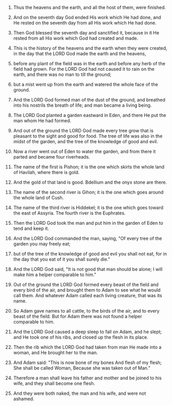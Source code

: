 1. Thus the heavens and the earth, and all the host of them, were finished.

2. And on the seventh day God ended His work which He had done, and He rested on the seventh day from all His work which He had done.

3. Then God blessed the seventh day and sanctified it, because in it He rested from all His work which God had created and made.

4. This is the history of the heavens and the earth when they were created, in the day that the LORD God made the earth and the heavens,

5. before any plant of the field was in the earth and before any herb of the field had grown. For the LORD God had not caused it to rain on the earth, and there was no man to till the ground;

6. but a mist went up from the earth and watered the whole face of the ground.

7. And the LORD God formed man of the dust of the ground, and breathed into his nostrils the breath of life; and man became a living being.

8. The LORD God planted a garden eastward in Eden, and there He put the man whom He had formed.

9. And out of the ground the LORD God made every tree grow that is pleasant to the sight and good for food. The tree of life was also in the midst of the garden, and the tree of the knowledge of good and evil.

10. Now a river went out of Eden to water the garden, and from there it parted and became four riverheads.

11. The name of the first is Pishon; it is the one which skirts the whole land of Havilah, where there is gold.

12. And the gold of that land is good. Bdellium and the onyx stone are there.

13. The name of the second river is Gihon; it is the one which goes around the whole land of Cush.

14. The name of the third river is Hiddekel; it is the one which goes toward the east of Assyria. The fourth river is the Euphrates.

15. Then the LORD God took the man and put him in the garden of Eden to tend and keep it.

16. And the LORD God commanded the man, saying, "Of every tree of the garden you may freely eat;

17. but of the tree of the knowledge of good and evil you shall not eat, for in the day that you eat of it you shall surely die."

18. And the LORD God said, "It is not good that man should be alone; I will make him a helper comparable to him."

19. Out of the ground the LORD God formed every beast of the field and every bird of the air, and brought them to Adam to see what he would call them. And whatever Adam called each living creature, that was its name.

20. So Adam gave names to all cattle, to the birds of the air, and to every beast of the field. But for Adam there was not found a helper comparable to him.

21. And the LORD God caused a deep sleep to fall on Adam, and he slept; and He took one of his ribs, and closed up the flesh in its place.

22. Then the rib which the LORD God had taken from man He made into a woman, and He brought her to the man.

23. And Adam said: "This is now bone of my bones And flesh of my flesh; She shall be called Woman, Because she was taken out of Man."

24. Therefore a man shall leave his father and mother and be joined to his wife, and they shall become one flesh.

25. And they were both naked, the man and his wife, and were not ashamed.
